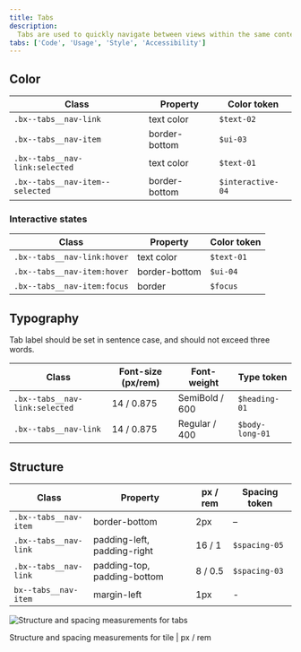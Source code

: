 ```yaml
---
title: Tabs
description:
  Tabs are used to quickly navigate between views within the same context.
tabs: ['Code', 'Usage', 'Style', 'Accessibility']
---
```


## Color

| Class                           | Property      | Color token       |
| ------------------------------- | ------------- | ----------------- |
| `.bx--tabs__nav-link`           | text color    | `$text-02`        |
| `.bx--tabs__nav-item`           | border-bottom | `$ui-03`          |
| `.bx--tabs__nav-link:selected`  | text color    | `$text-01`        |
| `.bx--tabs__nav-item--selected` | border-bottom | `$interactive-04` |

### Interactive states

| Class                       | Property      | Color token |
| --------------------------- | ------------- | ----------- |
| `.bx--tabs__nav-link:hover` | text color    | `$text-01`  |
| `.bx--tabs__nav-item:hover` | border-bottom | `$ui-04`    |
| `.bx--tabs__nav-item:focus` | border        | `$focus`    |

## Typography

Tab label should be set in sentence case, and should not exceed three words.

| Class                          | Font-size (px/rem) | Font-weight    | Type token      |
| ------------------------------ | ------------------ | -------------- | --------------- |
| `.bx--tabs__nav-link:selected` | 14 / 0.875         | SemiBold / 600 | `$heading-01`   |
| `.bx--tabs__nav-link`          | 14 / 0.875         | Regular / 400  | `$body-long-01` |

## Structure

| Class                 | Property                    | px / rem | Spacing token |
| --------------------- | --------------------------- | -------- | ------------- |
| `.bx--tabs__nav-item` | border-bottom               | 2px      | –             |
| `.bx--tabs__nav-link` | padding-left, padding-right | 16 / 1   | `$spacing-05` |
| `.bx--tabs__nav-link` | padding-top, padding-bottom | 8 / 0.5  | `$spacing-03` |
| `bx--tabs__nav-item`  | margin-left                 | 1px      | -             |

<div className="image--fixed">

![Structure and spacing measurements for tabs](images/tab-style-1.png)

</div>

<Caption>Structure and spacing measurements for tile | px / rem</Caption>
